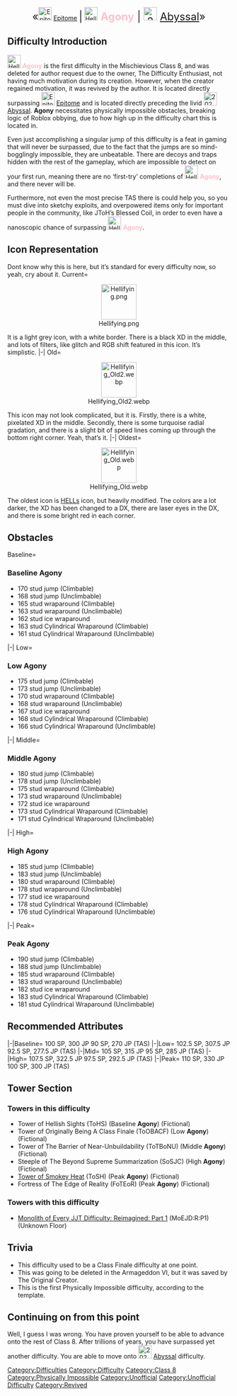 {{Physically Impossible}}


<center><font size="5">«</font>[[File:Epitome.png|30px]] [[Epitome]] <font size="5">|</font> [[File:Hellifying.png|frameless|30x30px]]<font size="5"> <span><span><span style="color:pink">'''Agony'''</span></span> </span> | [[File:2020 09 21 Kleki.png|30px]] [[Abyssal]]»</font></center>

{{BetterQuote|text=So. I see you’ve passed [[File:Epitome.png|30px]] [[Epitome]]. I regret to inform you, however, that you’re probably at your final stopping point. 
Welcome to Class 8! This is often called the ‘Near-Unbuildable Class’, although it is FAR from unbuildable. This is also the class where Physical Impossibility begins, according to the template. You are now facing [[File:Hellifying.png|frameless|30x30px]] <span style="color:pink">Agony</span>, and continuing after this is probably not a good idea, considering the third legendary, Dilly Impossible, has a boss with the HP of the signed integer limit.|quoter=???}}

== Difficulty Introduction==
{{NewDifficultyInfobox|title1=[[File:Hellifying.png|frameless|30x30px]] <span style="color:pink">Agony</span>|image1=<gallery>
Hellifying.png | Current
Hellifying Old2.webp | Old
Hellifying Old.webp | Oldest
</gallery>|caption1=Don’t be fooled, the pink is even deadlier than [[Neutralize]].|class=[[:Category:Class 8|Class 8]]|type=Normal|previous=[[File:Epitome.png|30px]] [[Epitome]]|next=[[File:2020 09 21 Kleki.png|30px]] [[Abyssal]]|difficulty_range=Baseline-Peak|decal_id=N/A|creator(s)=[[User:MrGod7600|MrGod7600]]|date_added=10/07/2022|original_class=[[:Category:Class 10|Peak Class 10]]|previous_class(es)=[[:Category:Class 10|Peak Class 10]]|original_type=[[:Category:Class Finale Difficulties|Class Finale Difficulty]]|previous_type(s)=[[:Category:Difficulties|Revived Difficulty]]|date_removed=20/07/2022|removal_reason=Author request.|revival_date=06/05/2022|alt_names=*Hellish|alt_previous=|rating=77|class_range=[[:Category:Class 8|Baseline Class 8]]|official_music(s)=Unknown|alt_next=[[File:ILOVEYOU.png|30px]] [[ILOVEYOU]]|sub_difficulty(ies)=[[File:ILOVEYOU.png|25px]] [[ILOVEYOU]]}}[[File:Hellifying.png|frameless|30x30px]] <span style="color:pink">'''Agony'''</span> is the first difficulty in the Mischievious Class 8, and was deleted for author request due to the owner, The Difficulty Enthusiast, not having much motivation during its creation. However, when the creator regained motivation, it was revived by the author. It is located directly surpassing [[File:Epitome.png|30px]] [[Epitome]] and is located directly preceding the livid [[File:2020 09 21 Kleki.png|30px]] [[Abyssal]]. '''Agony''' necessitates physically impossible obstacles, breaking logic of Roblox obbying, due to how high up in the difficulty chart this is located in. 

Even just accomplishing a singular jump of this difficulty is a feat in gaming that will never be surpassed, due to the fact that the jumps are so mind-bogglingly impossible, they are unbeatable. There are decoys and traps hidden with the rest of the gameplay, which are impossible to detect on your first run, meaning there are no ‘first-try’ completions of [[File:Hellifying.png|frameless|30x30px]] <span style="color:pink">'''Agony'''</span>, and there never will be. 

Furthermore, not even the most precise TAS there is could help you, so you must dive into sketchy exploits, and overpowered items only for important people in the community, like JToH’s Blessed Coil, in order to even have a nanoscopic chance of surpassing [[File:Hellifying.png|frameless|30x30px]] <span style="color:pink">'''Agony'''</span>. 

==Icon Representation ==
Dont know why this is here, but it’s standard for every difficulty now, so yeah, cry about it.
<tabber>
Current=
<center>[[File:Hellifying.png|80x80px]]</center>
It is a light grey icon, with a white border. There is a black XD in the middle, and lots of filters, like glitch and RGB shift featured in this icon. It’s simplistic.
|-|
Old=
<center>[[File:Hellifying Old2.webp|80x80px]]</center>
This icon may not look complicated, but it is. Firstly, there is a white, pixelated XD in the middle. Secondly, there is some turquoise radial gradation, and there is a slight bit of speed lines coming up through the bottom right corner. Yeah, that’s it.
|-|
Oldest=
<center>[[File:Hellifying Old.webp|80x80px]]</center>
The oldest icon is {{Class4Difficulties|HELL}} [[w:c:jtohs-hardest-towers:HELL|HELL]]s icon, but heavily modified. The colors are a lot darker, the XD has been changed to a DX, there are laser eyes in the DX, and there is some bright red in each corner. 
</tabber>

==Obstacles==
<tabber>
Baseline=
===Baseline '''Agony'''===

* 170 stud jump (Climbable)
* 168 stud jump (Unclimbable)
* 165 stud wraparound (Climbable)
* 163 stud wraparound (Unclimbable)
* 162 stud ice wraparound
* 163 stud Cylindrical Wraparound (Climbable)
* 161 stud Cylindrical Wraparound (Unclimbable)
|-|
Low=
===Low '''Agony'''===

* 175 stud jump (Climbable)
* 173 stud jump (Unclimbable)
* 170 stud wraparound (Climbable)
* 168 stud wraparound (Unclimbable)
* 167 stud ice wraparound
* 168 stud Cylindrical Wraparound (Climbable)
* 166 stud Cylindrical Wraparound (Unclimbable)
|-|
Middle=
===Middle '''Agony'''=== 

* 180 stud jump (Climbable)
* 178 stud jump (Unclimbable)
* 175 stud wraparound (Climbable)
* 173 stud wraparound (Unclimbable)
* 172 stud ice wraparound
* 173 stud Cylindrical Wraparound (Climbable)
* 171 stud Cylindrical Wraparound (Unclimbable)
|-|
High=
===High '''Agony'''===

* 185 stud jump (Climbable)
* 183 stud jump (Unclimbable)
* 180 stud wraparound (Climbable)
* 178 stud wraparound (Unclimbable)
* 177 stud ice wraparound
* 178 stud Cylindrical Wraparound (Climbable)
* 176 stud Cylindrical Wraparound (Unclimbable)
|-|
Peak=
===Peak '''Agony'''=== 

* 190 stud jump (Climbable)
* 188 stud jump (Unclimbable)
* 185 stud wraparound (Climbable)
* 183 stud wraparound (Unclimbable)
* 182 stud ice wraparound
* 183 stud Cylindrical Wraparound (Climbable)
* 181 stud Cylindrical Wraparound (Unclimbable)
</tabber>

==Recommended Attributes==
<tabber>
|-|Baseline=
100 SP, 300 JP
90 SP, 270 JP (TAS)
|-|Low=
102.5 SP, 307.5 JP
92.5 SP, 277.5 JP (TAS)
|-|Mid=
105 SP, 315 JP
95 SP, 285 JP (TAS)
|-|High=
107.5 SP, 322.5 JP
97.5 SP, 292.5 JP (TAS)
|-|Peak=
110 SP, 330 JP
100 SP, 300 JP (TAS)
</tabber>

==Tower Section==

===Towers in this difficulty ===
*Tower of Hellish Sights (ToHS) (Baseline '''Agony''') (Fictional)
*Tower of Originally Being A Class Finale (ToOBACF) (Low '''Agony''') (Fictional)
*Tower of The Barrier of Near-Unbuildability (ToTBoNU) (Middle '''Agony''') (Fictional)
*Steeple of The Beyond Supreme Summarization (SoSJC) (High '''Agony''') (Fictional)
*[[Tower of Smokey Heat]] (ToSH) (Peak '''Agony''') (Fictional)
* Fortress of The Edge of Reality (FoTEoR) (Peak '''Agony''') (Fictional)

===Towers with this difficulty ===

*[[Monolith of Every JJT Difficulty: Reimagined: Part 1]] (MoEJD:R:P1) (Unknown Floor)

==Trivia==

*This difficulty used to be a Class Finale difficulty at one point.
*This was going to be deleted in the Armageddon VI, but it was saved by The Original Creator.
*This is the first Physically Impossible difficulty, according to the template.

==Continuing on from this point==
Well, I guess I was wrong. You have proven yourself to be able to advance onto the rest of Class 8. After trillions of years, you have surpassed yet another difficulty. You are able to move onto [[File:2020 09 21 Kleki.png|30px]] [[Abyssal]] difficulty.{{DifficultiesNavbox}}
[[Category:Difficulties]]
[[Category:Difficulty]]
[[Category:Class 8]]
[[Category:Physically Impossible]]
[[Category:Unofficial]]
[[Category:Unofficial Difficulty]]
[[Category:Revived]]